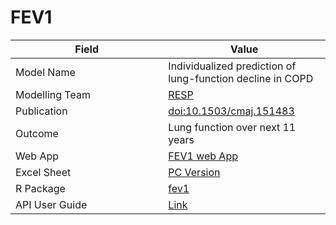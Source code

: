 # FEV1

| Field         | Value         |
| ------------- |-------------- |
| Model Name    | Individualized prediction of lung-function decline in COPD |
| Modelling Team| [RESP](http://resp.core.ubc.ca)|
| Publication   | [doi:10.1503/cmaj.151483](https://doi.org/10.1503/cmaj.151483)|
| Outcome       | Lung function over next 11 years|
| Web App       | [FEV1 web App](http://resp.core.ubc.ca/ipress/FEV1Pred)|
| Excel Sheet   | [PC Version](https://drive.google.com/uc?export=download&id=1--OGtwrKHuQeUqaYMQ3CISvnTODQbF_I) |
| R Package     | [fev1](https://github.com/resplab/fev1)|
| API User Guide| [Link](https://resplab.github.io/prismguide/api-users-guide.html#fev1-1)          |
